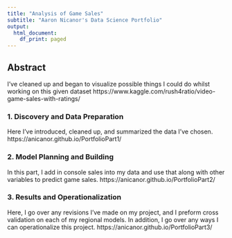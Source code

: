 ---
title: "Analysis of Game Sales"
subtitle: "Aaron Nicanor's Data Science Portfolio"
output:
  html_document:
    df_print: paged
---

## Abstract

I've cleaned up and began to visualize possible things I could do whilst working on this given dataset https://www.kaggle.com/rush4ratio/video-game-sales-with-ratings/

### 1. Discovery and Data Preparation

Here I've introduced, cleaned up, and summarized the data I've chosen.
https://anicanor.github.io/PortfolioPart1/

### 2. Model Planning and Building

In this part, I add in console sales into my data and use that along with other variables to predict game sales.
https://anicanor.github.io/PortfolioPart2/

### 3. Results and Operationalization

Here, I go over any revisions I've made on my project, and I preform cross validation on each of my regional models. In addition, I go over any ways I can operationalize this project.
https://anicanor.github.io/PortfolioPart3/

